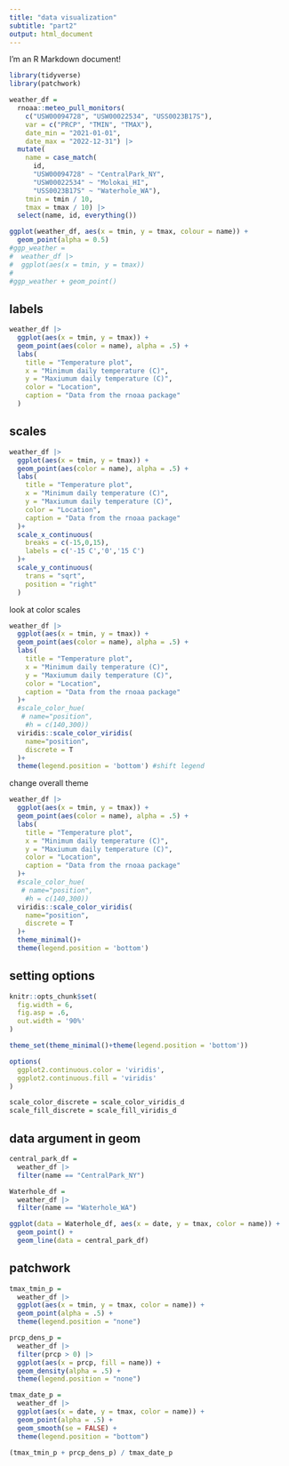 ```yaml
---
title: "data visualization"
subtitle: "part2"
output: html_document
---
```


I'm an R Markdown document! 

```r
library(tidyverse)
library(patchwork)
```

```r
weather_df = 
  rnoaa::meteo_pull_monitors(
    c("USW00094728", "USW00022534", "USS0023B17S"),
    var = c("PRCP", "TMIN", "TMAX"), 
    date_min = "2021-01-01",
    date_max = "2022-12-31") |>
  mutate(
    name = case_match(
      id, 
      "USW00094728" ~ "CentralPark_NY", 
      "USW00022534" ~ "Molokai_HI",
      "USS0023B17S" ~ "Waterhole_WA"),
    tmin = tmin / 10,
    tmax = tmax / 10) |>
  select(name, id, everything())

```

```r
ggplot(weather_df, aes(x = tmin, y = tmax, colour = name)) + 
  geom_point(alpha = 0.5)
#ggp_weather = 
#  weather_df |>
#  ggplot(aes(x = tmin, y = tmax)) 
#
#ggp_weather + geom_point()
```

## labels

```r
weather_df |> 
  ggplot(aes(x = tmin, y = tmax)) + 
  geom_point(aes(color = name), alpha = .5) + 
  labs(
    title = "Temperature plot",
    x = "Minimum daily temperature (C)",
    y = "Maxiumum daily temperature (C)",
    color = "Location",
    caption = "Data from the rnoaa package"
  )
```

## scales

```r
weather_df |> 
  ggplot(aes(x = tmin, y = tmax)) + 
  geom_point(aes(color = name), alpha = .5) + 
  labs(
    title = "Temperature plot",
    x = "Minimum daily temperature (C)",
    y = "Maxiumum daily temperature (C)",
    color = "Location",
    caption = "Data from the rnoaa package"
  )+
  scale_x_continuous(
    breaks = c(-15,0,15),
    labels = c('-15 C','0','15 C')
  )+
  scale_y_continuous(
    trans = "sqrt",
    position = "right"
  )
```

look at color scales

```r
weather_df |> 
  ggplot(aes(x = tmin, y = tmax)) + 
  geom_point(aes(color = name), alpha = .5) + 
  labs(
    title = "Temperature plot",
    x = "Minimum daily temperature (C)",
    y = "Maxiumum daily temperature (C)",
    color = "Location",
    caption = "Data from the rnoaa package"
  )+
  #scale_color_hue(
   # name="position",
    #h = c(140,300))
  viridis::scale_color_viridis(
    name="position",
    discrete = T
  )+
  theme(legend.position = 'bottom') #shift legend
```

change overall theme
```r
weather_df |> 
  ggplot(aes(x = tmin, y = tmax)) + 
  geom_point(aes(color = name), alpha = .5) + 
  labs(
    title = "Temperature plot",
    x = "Minimum daily temperature (C)",
    y = "Maxiumum daily temperature (C)",
    color = "Location",
    caption = "Data from the rnoaa package"
  )+
  #scale_color_hue(
   # name="position",
    #h = c(140,300))
  viridis::scale_color_viridis(
    name="position",
    discrete = T
  )+
  theme_minimal()+
  theme(legend.position = 'bottom')
```

## setting options

```r
knitr::opts_chunk$set(
  fig.width = 6,
  fig.asp = .6,
  out.width = '90%'
)

theme_set(theme_minimal()+theme(legend.position = 'bottom'))

options(
  ggplot2.continuous.color = 'viridis',
  ggplot2.continuous.fill = 'viridis'
)

scale_color_discrete = scale_color_viridis_d
scale_fill_discrete = scale_fill_viridis_d
```

## data argument in geom

```r
central_park_df = 
  weather_df |> 
  filter(name == "CentralPark_NY")

Waterhole_df = 
  weather_df |> 
  filter(name == "Waterhole_WA")

ggplot(data = Waterhole_df, aes(x = date, y = tmax, color = name)) + 
  geom_point() + 
  geom_line(data = central_park_df) 
```

## patchwork

```r
tmax_tmin_p = 
  weather_df |> 
  ggplot(aes(x = tmin, y = tmax, color = name)) + 
  geom_point(alpha = .5) +
  theme(legend.position = "none")

prcp_dens_p = 
  weather_df |> 
  filter(prcp > 0) |> 
  ggplot(aes(x = prcp, fill = name)) + 
  geom_density(alpha = .5) + 
  theme(legend.position = "none")

tmax_date_p = 
  weather_df |> 
  ggplot(aes(x = date, y = tmax, color = name)) + 
  geom_point(alpha = .5) +
  geom_smooth(se = FALSE) + 
  theme(legend.position = "bottom")

(tmax_tmin_p + prcp_dens_p) / tmax_date_p
```


















